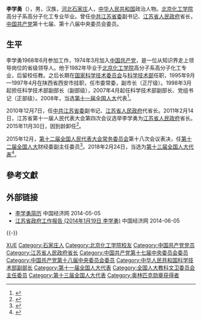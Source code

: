 {{Infobox Officeholder
|图像    = Li Xueyong.jpg
|图像大小= 
|图像说明= 
|office2       = [[江苏省人民政府|江苏省人民政府]][[江苏行政长官列表|省长]]
|term_start2   = 2010年12月8日
|term_end2     = 2015年12月4日
|secretary2    = [[罗志军_(1951年)|罗志军]]
|predecessor2  = [[罗志军_(1951年)|罗志军]]
|successor2    = [[石泰峰|石泰峰]]
|姓名    = 李学勇
|原名    = |字  = |号  = 
|籍贯    = <!-- 籍贯不是出生地，请慎用  -->
|出生日期= {{Birth date and age|1950|9|23}} 
|出生地点= [[黑龙江|黑龙江]][[铁力|铁力]]
|逝世日期= <!-- {{Death date and age|}}（死亡在前，出生在后）{{Death year and age| }} -->
|逝世地点= 
|居处    = 
|政党    = {{CPC}}
|职业    = 官员
|父母    = 
|配偶    = <!--{{marriage|姓名|}} -->
|子女    = 
|亲属    = 
|信仰    = [[社会主义|社会主义]]<br>[[共产主义|共产主义]]
|专业    = 
|母校    = [[北京化工学院|北京化工学院]]
|网站    = 
|签名    = 
|脚注    =
}}

'''李学勇'''（{{bd|1950年|9月23日||catIdx=}}），男，汉族，[[河北|河北]][[石家庄|石家庄]]人，[[中华人民共和国|中华人民共和国]]政治人物。[[北京化工学院|北京化工学院]]高分子系高分子化工专业毕业。曾任[[中共江苏省委|中共江苏省委]]副书记、[[江苏省人民政府|江苏省人民政府]]省长，[[中国共产党|中国共产党]]第十七届、第十八届中央委员会委员。

== 生平 ==
李学勇1968年6月参加工作，1974年3月加入[[中国共产党|中国共产党]]，是一位从知识界走上领导岗位的省级领导人。他于1982年毕业于[[北京化工学院|北京化工学院]]高分子系高分子化工专业，后留校任教。之后长期在[[国家科学技术委员会|国家科学技术委员会]]与[[科学技术部|科学技术部]]任职，1995年9月—1997年4月在陕西省西安市挂职，任市委常委，副市长（正厅级）。1998年3月起担任科学技术部副部长（副部级），2007年4月起任科学技术部副部长、党组书记（正部级）。2008年，当选[[第十一届全国人大|第十一届全国人大]]代表<ref>{{cite news|title=全国人大代表信息-李学勇|url=http://210.82.31.1:8084/delegate/viewDelegate.action?dbid=113016|accessdate=2013-04-05|newspaper=全国人大网|archive-url=https://web.archive.org/web/20140528014721/http://www.npc.gov.cn/delegate/viewDelegate.action?dbid=113016|archive-date=2014-05-28|dead-url=yes}}</ref>。

2010年12月7日，任[[中共江苏省委|中共江苏省委]]副书记、[[江苏省人民政府|江苏省人民政府]]代省长。2011年2月14日，江苏省第十一届人民代表大会第四次会议选举李学勇为[[江苏省人民政府|江苏省人民政府]]省长。2015年11月30日，因到龄卸任<ref>{{cite news|title=李学勇提请辞去江苏省长 石泰峰获代理省长提名|url=http://district.ce.cn/newarea/sddy/201511/30/t20151130_7201402.shtml|accessdate=2015-11-30|newspaper=中国经济网|archive-date=2019-08-11|archive-url=https://web.archive.org/web/20190811080939/http://district.ce.cn/newarea/sddy/201511/30/t20151130_7201402.shtml|dead-url=no}}</ref>。

2015年12月，[[第十二届全国人民代表大会常务委员会|第十二届全国人民代表大会常务委员会]]第十八次会议表决，任[[第十二届全国人大|第十二届全国人大]]财经委副主任委员<ref>{{cite news|title=李学勇任全国人大财经委副主任委员，此前请辞江苏省长职务|url=http://www.thepaper.cn/newsDetail_forward_1413909|accessdate=2015-12-27|newspaper=澎湃新闻|archive-date=2019-08-11|archive-url=https://web.archive.org/web/20190811044525/http://www.thepaper.cn/newsDetail_forward_1413909|dead-url=no}}</ref>。2018年2月24日，当选为[[第十三届全国人大代表|第十三届全国人大代表]]<ref>{{Cite web|title=（受权发布）中华人民共和国第十三届全国人民代表大会代表名单-中新网|url=http://www.chinanews.com/gn/2018/02-25/8453959.shtml|accessdate=2021-02-13|work=中新网|archive-date=2018-02-27|archive-url=https://web.archive.org/web/20180227031724/http://www.chinanews.com/gn/2018/02-25/8453959.shtml|dead-url=no}}</ref>。

== 參考文獻 ==
{{Reflist}}

== 外部链接 ==
* [http://district.ce.cn/newarea/sddy/201301/25/t20130125_24064949_1.shtml 李学勇简历] {{Wayback|url=http://district.ce.cn/newarea/sddy/201301/25/t20130125_24064949_1.shtml |date=20200814021102 }} 中国经济网 2014-05-05
* [http://district.ce.cn/zt/zlk/bg/201402/19/t20140219_2332105.shtml 江苏省政府工作报告 (2014年1月19日 李学勇)] {{Wayback|url=http://district.ce.cn/zt/zlk/bg/201402/19/t20140219_2332105.shtml |date=20200812152107 }} 中国经济网 2014-06-05

{{-}}
{{start box}}
{{s-gov|prc}}
{{s-before|[[罗志军_(1951年)|罗志军]]}}
{{s-title|[[江苏省人民政府|江苏省人民政府]][[省长|省长]]|2010年12月－2015年11月}}
{{s-after|[[石泰峰|石泰峰]]}}
{{end box}}

{{中华人民共和国江苏省正职领导人}}
{{江苏行政长官}}

{{Authority control}}

{{DEFAULTSORT:LI李}}
[[Category:李姓|XUE]]
[[Category:石家庄人|Category:石家庄人]]
[[Category:北京化工学院校友|Category:北京化工学院校友]]
[[Category:中国共产党党员|Category:中国共产党党员]]
[[Category:江苏省人民政府省长|Category:江苏省人民政府省长]]
[[Category:中国共产党第十七届中央委员会委员|Category:中国共产党第十七届中央委员会委员]]
[[Category:中国共产党第十八届中央委员会委员|Category:中国共产党第十八届中央委员会委员]]
[[Category:中华人民共和国科学技术部副部长|Category:中华人民共和国科学技术部副部长]]
[[Category:第十一届全国人大代表|Category:第十一届全国人大代表]]
[[Category:全国人大教科文卫委员会主任委员|Category:全国人大教科文卫委员会主任委员]]
[[Category:第十三届全国人大代表|Category:第十三届全国人大代表]]
[[Category:奥林匹克勋章获得者|Category:奥林匹克勋章获得者]]